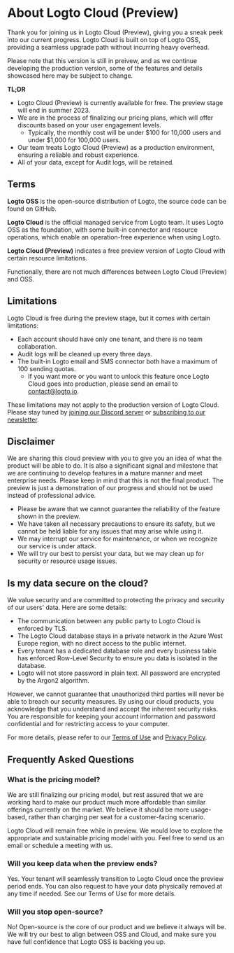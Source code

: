 
# About Logto Cloud (Preview)

Thank you for joining us in Logto Cloud (Preview), giving you a sneak peek into our current progress. Logto Cloud is built on top of Logto OSS, providing a seamless upgrade path without incurring heavy overhead.

Please note that this version is still in preivew, and as we continue developing the production version, some of the features and details showcased here may be subject to change.

**TL;DR**

- Logto Cloud (Preview) is currently available for free. The preview stage will end in summer 2023.
- We are in the process of finalizing our pricing plans, which will offer discounts based on your user engagement levels.
  - Typically, the monthly cost will be under $100 for 10,000 users and under $1,000 for 100,000 users.
- Our team treats Logto Cloud (Preview) as a production environment, ensuring a reliable and robust experience.
- All of your data, except for Audit logs, will be retained.

## Terms

**Logto OSS** is the open-source distribution of Logto, the source code can be found on GitHub.

**Logto Cloud** is the official managed service from Logto team. It uses Logto OSS as the foundation, with some built-in connector and resource operations, which enable an operation-free experience when using Logto.

**Logto Cloud (Preview)** indicates a free preview version of Logto Cloud with certain resource limitations.

Functionally, there are not much differences between Logto Cloud (Preview) and OSS.

## Limitations

Logto Cloud is free during the preview stage, but it comes with certain limitations:

- Each account should have only one tenant, and there is no team collaboration.
- Audit logs will be cleaned up every three days.
- The built-in Logto email and SMS connector both have a maximum of 100 sending quotas.
  - If you want more or you want to unlock this feature once Logto Cloud goes into production, please send an email to [contact@logto.io](mailto:contact@logto.io).

These limitations may not apply to the production version of Logto Cloud. Please stay tuned by [joining our Discord server](https://discord.gg/UEPaF3j5e6) or [subscribing to our newsletter](https://logto.io/subscribe).

## Disclaimer

We are sharing this cloud preview with you to give you an idea of what the product will be able to do. It is also a significant signal and milestone that we are continuing to develop features in a mature manner and meet enterprise needs. Please keep in mind that this is not the final product. The preview is just a demonstration of our progress and should not be used instead of professional advice.

- Please be aware that we cannot guarantee the reliability of the feature shown in the preview.
- We have taken all necessary precautions to ensure its safety, but we cannot be held liable for any issues that may arise while using it.
- We may interrupt our service for maintenance, or when we recognize our service is under attack.
- We will try our best to persist your data, but we may clean up for security or resource usage issues.

## Is my data secure on the cloud?

We value security and are committed to protecting the privacy and security of our users' data. Here are some details:

- The communication between any public party to Logto Cloud is enforced by TLS.
- The Logto Cloud database stays in a private network in the Azure West Europe region, with no direct access to the public internet.
- Every tenant has a dedicated database role and every business table has enforced Row-Level Security to ensure you data is isolated in the database.
- Logto will not store password in plain text. All password are encrypted by the Argon2 algorithm.

However, we cannot guarantee that unauthorized third parties will never be able to breach our security measures. By using our cloud products, you acknowledge that you understand and accept the inherent security risks. You are responsible for keeping your account information and password confidential and for restricting access to your computer.

For more details, please refer to our [Terms of Use](/terms/of-use/cloud/) and [Privacy Policy](/terms/privacy-policy/).

## Frequently Asked Questions

### **What is the pricing model?**

We are still finalizing our pricing model, but rest assured that we are working hard to make our product much more affordable than similar offerings currently on the market. We believe it should be more usage-based, rather than charging per seat for a customer-facing scenario.

Logto Cloud will remain free while in preview. We would love to explore the appropriate and sustainable pricing model with you. Feel free to send us an email or schedule a meeting with us.

### **Will you keep data when the preview ends?**

Yes. Your tenant will seamlessly transition to Logto Cloud once the preview period ends. You can also request to have your data physically removed at any time if needed. See our Terms of Use for more details.

### **Will you stop open-source?**

No! Open-source is the core of our product and we believe it always will be. We will try our best to align between OSS and Cloud, and make sure you have full confidence that Logto OSS is backing you up.

